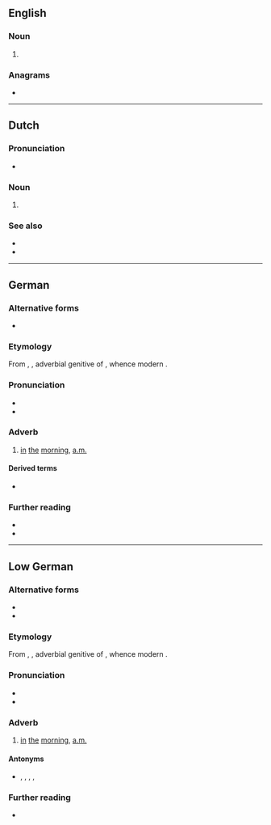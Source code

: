 {{also|Morgens}}
==English==

===Noun===
{{head|en|noun form}}

# {{plural of|en|morgen}}

===Anagrams===
* {{anagrams|en|a=egmnors|Mongers|mongers}}

----

==Dutch==

===Pronunciation===
* {{audio|nl|Nl-morgens.ogg|Audio}}

===Noun===
{{head|nl|noun case form}}

# {{nl-noun form of|gen|morgen}}

===See also===
* {{l|nl|'s morgens}}
* {{l|nl|des morgens}}

----

==German==

===Alternative forms===
* {{alter|de|des Morgens||dated}}

===Etymology===
From {{inh|de|gmh|morgens}}, {{m|gmh|morgenes}}, adverbial genitive of {{m|gmh|morgen}}, whence modern {{cog|de|Morgen||morning}}.

===Pronunciation===
* {{IPA|de|/ˈmɔʁɡəns/}}
* {{audio|de|De-morgens.ogg|Audio}}

===Adverb===
{{de-adv}}

# [[in]] [[the]] [[morning]], [[a.m.]]
#: {{ant|de|abends|tagsüber|nachts}}
#: {{uxi|de|[[um]] [[drei]] [[Uhr]] '''morgens'''|at 3 a.m.}}

====Derived terms====
* {{l|de|frühmorgens}}

===Further reading===
* {{R:Duden}}
* {{R:DWDS}}
----

==Low German==

===Alternative forms===
* {{alter|nds|'s morgens||dated}}
* {{alter|nds|morrns}}

===Etymology===
From {{inh|nds|gml|morgens}}, {{m|gml|morgenes}}, adverbial genitive of {{m|gml|morgen}}, whence modern {{cog|nds|Morgen||morning}}.

===Pronunciation===
* {{IPA|de|/ˈmɔrɡn̩s/|[ˈmɔˑɾŋ̍s]|[ˈmɔˑɐ̯ŋs]|[ˈmɔːŋs]}}
* {{IPA|de|/ˈmɔrn̩s/|[ˈmɔˑɾn̩s]|[ˈmɔˑɐ̯ns]|[ˈmɔːns]}}

===Adverb===
{{head|nds|adverb}}

# [[in]] [[the]] [[morning]], [[a.m.]]

====Antonyms====
* {{l|nds|avends}}, {{l|nds|daags}}, {{l|nds|daagsöver}}, {{l|nds|nachts}}, {{l|nds|nachtens}}

===Further reading===
* {{R:SASS-6}}